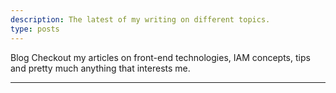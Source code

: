 ```yaml
---
description: The latest of my writing on different topics.
type: posts
---
```



<div className="max-w-screen-lg pt-16">
  <FadeIn data-testid="blog-page-header-fade-in" className="flex flex-col items-baseline gap-5 md:gap-6">
    <PageHeader>Blog</PageHeader>
    <SectionSubHeader className="lg:max-w-[750px]" textAlign="left" data-testid="blog-page-sub-header">
      Checkout my articles on front-end technologies, IAM concepts, tips and pretty much anything that interests me.
    </SectionSubHeader>
  </FadeIn>
</div>
<hr class="my-16 h-px bg-gray-200 border-0 dark:bg-gray-700" />
<BlogIndex />
